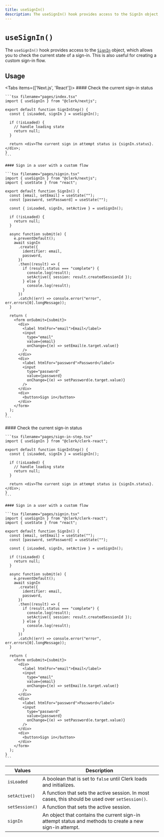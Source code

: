 ```yaml
---
title: useSignIn()
description: The useSignIn() hook provides access to the SignIn object, which allows you to check the current state of a sign-in and for creating custom sign-in flows.
---
```


# `useSignIn()`

The `useSignIn()` hook provides access to the [`SignIn`](/docs/references/javascript/sign-in/sign-in) object, which allows you to check the current state of a sign-in. This is also useful for creating a custom sign-in flow.

## Usage

<Tabs items={['Next.js', 'React']}>
  <Tab>
    #### Check the current sign-in status

    ```tsx filename="pages/index.tsx"
    import { useSignIn } from "@clerk/nextjs";

    export default function SignInStep() {
      const { isLoaded, signIn } = useSignIn();

      if (!isLoaded) {
        // handle loading state
        return null;
      }

      return <div>The current sign in attempt status is {signIn.status}.</div>;
    }
    ```

    #### Sign in a user with a custom flow

    ```tsx filename="pages/signin.tsx"
    import { useSignIn } from "@clerk/nextjs";
    import { useState } from "react";

    export default function SignIn() {
      const [email, setEmail] = useState("");
      const [password, setPassword] = useState("");

      const { isLoaded, signIn, setActive } = useSignIn();

      if (!isLoaded) {
        return null;
      }

      async function submit(e) {
        e.preventDefault();
        await signIn
          .create({
            identifier: email,
            password,
          })
          .then((result) => {
            if (result.status === "complete") {
              console.log(result);
              setActive({ session: result.createdSessionId });
            } else {
              console.log(result);
            }
          })
          .catch((err) => console.error("error", err.errors[0].longMessage));
      }

      return (
        <form onSubmit={submit}>
          <div>
            <label htmlFor="email">Email</label>
            <input
              type="email"
              value={email}
              onChange={(e) => setEmail(e.target.value)}
            />
          </div>
          <div>
            <label htmlFor="password">Password</label>
            <input
              type="password"
              value={password}
              onChange={(e) => setPassword(e.target.value)}
            />
          </div>
          <div>
            <button>Sign in</button>
          </div>
        </form>
      );
    }
    ```
  </Tab>

  <Tab>
    #### Check the current sign-in status

    ```tsx filename="pages/sign-in-step.tsx"
    import { useSignIn } from "@clerk/clerk-react";

    export default function SignInStep() {
      const { isLoaded, signIn } = useSignIn();

      if (!isLoaded) {
        // handle loading state
        return null;
      }

      return <div>The current sign in attempt status is {signIn.status}.</div>;
    }
    ```

    #### Sign in a user with a custom flow

    ```tsx filename="pages/signin.tsx"
    import { useSignIn } from "@clerk/clerk-react";
    import { useState } from "react";

    export default function SignIn() {
      const [email, setEmail] = useState("");
      const [password, setPassword] = useState("");

      const { isLoaded, signIn, setActive } = useSignIn();

      if (!isLoaded) {
        return null;
      }

      async function submit(e) {
        e.preventDefault();
        await signIn
          .create({
            identifier: email,
            password,
          })
          .then((result) => {
            if (result.status === "complete") {
              console.log(result);
              setActive({ session: result.createdSessionId });
            } else {
              console.log(result);
            }
          })
          .catch((err) => console.error("error", err.errors[0].longMessage));
      }

      return (
        <form onSubmit={submit}>
          <div>
            <label htmlFor="email">Email</label>
            <input
              type="email"
              value={email}
              onChange={(e) => setEmail(e.target.value)}
            />
          </div>
          <div>
            <label htmlFor="password">Password</label>
            <input
              type="password"
              value={password}
              onChange={(e) => setPassword(e.target.value)}
            />
          </div>
          <div>
            <button>Sign in</button>
          </div>
        </form>
      );
    }
    ```
  </Tab>
</Tabs>

| Values | Description |
| --- | --- |
| `isLoaded` | A boolean that is set to `false` until Clerk loads and initializes. |
| `setActive()` | A function that sets the active session. In most cases, this should be used over `setSession()`. |
| `setSession()` | A function that sets the active session. |
| `signIn` | An object that contains the current sign-in attempt status and methods to create a new sign-in attempt. |
